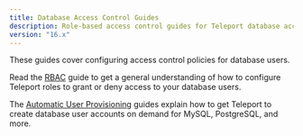 ```yaml
---
title: Database Access Control Guides
description: Role-based access control guides for Teleport database access.
version: "16.x"
---
```


These guides cover configuring access control policies for database users.

Read the [RBAC](/docs/ver/16.x/database-access/rbac/configuring-access) guide to get a general understanding
of how to configure Teleport roles to grant or deny access to your database users.

The [Automatic User Provisioning](/docs/ver/16.x/database-access/auto-user-provisioning) guides explain
how to get Teleport to create database user accounts on demand for MySQL,
PostgreSQL, and more.
